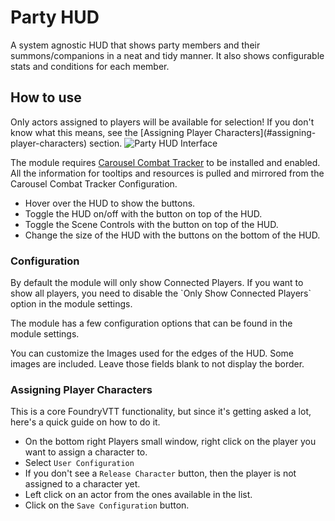 
# Party HUD

<ModuleInfo/>

A system agnostic HUD that shows party members and their summons/companions in a neat and tidy manner. It also shows configurable stats and conditions for each member.

## How to use

<Callout type='warning' emoji='⚠️'>
  Only actors assigned to players will be available for selection! If you don't know what this means, see the [Assigning Player Characters](#assigning-player-characters) section.
</Callout>

<Image src="/images/party-monitor-dock/party-hud-controls.png" alt="Party HUD Interface" className={styles.wikiImage}/>

The module requires [Carousel Combat Tracker](../free/combat-tracker-dock) to be installed and enabled.
All the information for tooltips and resources is pulled and mirrored from the Carousel Combat Tracker Configuration.

- Hover over the HUD to show the buttons.
- Toggle the HUD on/off with the button on top of the HUD.
- Toggle the Scene Controls with the button on top of the HUD.
- Change the size of the HUD with the buttons on the bottom of the HUD.

### Configuration

<Callout type='warning' emoji='⚠️'>
  By default the module will only show Connected Players. If you want to show all players, you need to disable the `Only Show Connected Players` option in the module settings.
</Callout>

The module has a few configuration options that can be found in the module settings.

You can customize the Images used for the edges of the HUD. Some images are included. Leave those fields blank to not display the border.

### Assigning Player Characters

This is a core FoundryVTT functionality, but since it's getting asked a lot, here's a quick guide on how to do it.

- On the bottom right Players small window, right click on the player you want to assign a character to.
- Select `User Configuration`
- If you don't see a `Release Character` button, then the player is not assigned to a character yet.
- Left click on an actor from the ones available in the list.
- Click on the `Save Configuration` button.